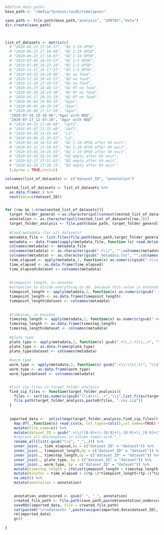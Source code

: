 

```r

#define data paths
base_path <- "/media/fpreuss/raid5/timelapses"

```

```r

save_path <- file.path(base_path,"analysis", "200703","data")
dir.create(save_path)



list_of_datasets <- matrix(c(
  # "2020-06-22_17-58-37", "N2 1:10 OP50",
  # "2020-06-23_17-58-40", "N2 1:10 OP50",
  # "2020-06-25_17-58-07", "N2 1:10 OP50",
  # "2019-07-08_18-33-57", "N2 1:5 OP50",
  # "2019-07-09_18-22-34", "N2 1:5 OP50",
  # "2019-11-11_16-17-33", "N2 1:5 OP50",
  # "2019-03-25_18-10-06", "N2 no food",
  # "2019-11-18_18-43-57", "N2 no food",
  # "2019-11-20_17-29-55", "N2 no food",
  # "2020-05-25_18-48-32", "N2 RT no food",
  # "2020-05-26_18-19-46", "N2 RT no food",
  # "2020-05-27_20-33-10", "N2 RT no food",
  # "2020-06-04_19-04-35", "Agar",
  # "2020-06-05_18-29-54", "Agar",
  # "2020-06-08_17-57-26", "Agar",
  "2020-07-16_18-36-46","Agar with NAD",
  "2020-07-17_12-47-20", "Agar with NAD"
  # "2019-04-23_17-46-08", "daf2",
  # "2019-05-07_12-15-40", "daf2",
  # "2019-04-30_14-15-44", "L2",
  # "2019-05-04_15-36-42", "L2",
  # "2020-02-20_18-53-49", "N2 1:10 OP50 after 6h exit",
  # "2020-02-21_15-58-43", "N2 1:10 OP50 after 6h exit",
  # "2020-03-03_19-35-55", "N2 1:10 OP50 after 6h exit",
  # "2020-02-26_18-31-08", "N2 empty after 6h exit",
  # "2020-02-27_17-51-43", "N2 empty after 6h exit",
  # "2020-02-28_17-38-15", "N2 empty after 6h exit"
  ),byrow = TRUE,ncol=2)

colnames(list_of_datasets) <- c("dataset_ID", "annotation")

nested_list_of_datasets <- list_of_datasets %>%
  as.data.frame(.) %>%
  nest(data=c(dataset_ID))


for (row in 1:nrow(nested_list_of_datasets)){
  target_folder_general <-as.character(pull(unnest(nested_list_of_datasets[row,2],cols=c(data))))
  annotation <- as.character(pull(nested_list_of_datasets[row,1]))
  target_folder_analysis <- file.path(base_path, target_folder_general, "analysis")
  
  #load metadata (for all datasets)
  metadata_file <- list.files(file.path(base_path,target_folder_general),pattern=".+\\_metadata.txt$", full.names = TRUE)
  metadata <- data.frame(sapply(metadata_file, function (x) read.delim(x,header=FALSE,check.names = FALSE)))
  colnames(metadata) <- metadata_file
  colnames(metadata) <- as.character(gsub(".+\\/", "",colnames(metadata)))
  colnames(metadata) <- as.character(gsub("_metadata.txt", "",colnames(metadata)))
  time_elapsed <- apply(metadata,2, function(x) as.numeric(gsub(".+\\s([0-9]+).*", "\\1",x[grepl("Time elapsed.+\\:\\s(.+)",x)])))
  time_elapsed <- as.data.frame(time_elapsed)
  time_elapsed$dataset <- colnames(metadata)
  
  
  #timepoint length, in minutes
  #attention to divide everything by 60, because this value is entered in seconds
  timepoint_length <- apply(metadata,2, function(x) as.numeric(gsub(".+\\:\\s(.+)", "\\1",x[grepl("Timepoint length\\:\\s(.+)\\.",x)])))/60
  timepoint_length <- as.data.frame(timepoint_length)
  timepoint_length$dataset <- colnames(metadata)
  
  
  #timestep, in minutes
  timestep_length <- apply(metadata,2, function(x) as.numeric(gsub(".+every(.+)minutes\\.", "\\1",x[grepl(".+every(.+)minutes\\.",x)])))
  timestep_length <- as.data.frame(timestep_length)
  timestep_length$dataset <- colnames(metadata)
  
  #plate type
  plate_type <- apply(metadata,2, function(x) gsub(".+\\,(.+)\\,.+", "\\1",x[grepl("Timelapse plate type\\:",x)]))
  plate_type <- as.data.frame(plate_type)
  plate_type$dataset <- colnames(metadata)
  
  #worm type
  worm_type <- apply(metadata,2, function(x) gsub(".+\\:\\s(.+)", "\\1",x[grepl("Used line\\:",x)]))
  worm_type <- as.data.frame(worm_type)
  worm_type$dataset <- colnames(metadata)


  #list zip files in target_folder_analysis
  find_zip_files <- function(target_folder_analysis){
    files <- sort(as.numeric(gsub("(\\d+)\\..+","\\1",list.files(target_folder_analysis,pattern=".zip"))))
    file.path(target_folder_analysis,paste0(files, ".csv.zip"))
  }
  
  
  imported_data <-  unlist(map(target_folder_analysis,find_zip_files)) %>%
    map_df(.,function(x) read_csv(x, col_types=cols(),col_names=TRUE) %>%
    mutate(file_name=x)) %>%
    mutate(dataset_ID = gsub(".+\\/([0-9]+\\-[0-9]+\\-[0-9]+\\_[0-9]+\\-[0-9]+\\-[0-9]+)\\/.+", "\\1",file_name)) %>%
    #replace all whitespaces in column names with "_"
    rename_all(list(~gsub("\\s", "_",.))) %>%
    inner_join(., time_elapsed,by = c("dataset_ID" = "dataset")) %>%
    inner_join(., timepoint_length,by = c("dataset_ID" = "dataset")) %>%
    inner_join(., timestep_length,by = c("dataset_ID" = "dataset")) %>%
    inner_join(., plate_type, by = c("dataset_ID" = "dataset")) %>%
    inner_join(., worm_type, by = c("dataset_ID" = "dataset")) %>%
    mutate(timestep_length = ifelse(timepoint_length > timestep_length, 0,timestep_length-timepoint_length)) %>%
    mutate(minutes = time_elapsed + ((tp-1)*timepoint_length+(tp-1)*timestep_length)) %>%
    na.omit() %>%
    mutate(annotation = annotation)
  

    annotation_underscored <- gsub(" ", "_", annotation)
    created_file_path <- file.path(save_path,paste0(annotation_underscored, "_raw_data.rds"))
    saveRDS(imported_data, file = created_file_path)
    cat(paste0("\n\ndatasets ",paste(unique(imported_data$dataset_ID), collapse=" & "), " were processed \nand saved under: ", created_file_path))
    rm(imported_data)
    gc()
    
}


```

